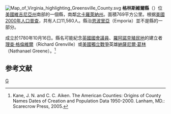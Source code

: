 {{noteTA
|T=zh-hans:格林斯维尔县 (弗吉尼亚州);zh-hk:格林斯維爾縣 (維珍尼亞州);zh-tw:格林斯維爾郡 (維吉尼亞州);
}}

[[File:Map_of_Virginia_highlighting_Greensville_County.svg|right]]
'''格林斯維爾縣'''（{{lang-en|Greensville County}}）位[[美國|美國]][[維吉尼亞州|維吉尼亞州]]南部的一個縣，南鄰[[北卡羅萊納州|北卡羅萊納州]]。面積769平方公里。根据[[美國2000年人口普查|美國2000年人口普查]]，共有人口11,560人。縣治[[恩波里亞_(維吉尼亞州)|恩波里亞]]（Emporia）並不是縣的一部分。

成立於1780年10月16日。縣名可能紀念[[英國國會|英國國會議員]]、[[羅阿諾克殖民地|羅阿諾克殖民地]]的建立者[[理查·格倫維爾|理查·格倫維爾]]（Richard Grenville）或[[美國獨立戰爭|美國獨立戰爭]]英雄[[納薩尼爾·葛林|納薩尼爾·葛林]]（Nathanael Greene）。<ref>Kane, J. N. and C. C. Aiken. The American Counties: Origins of County Names Dates of Creation and Population Data 1950-2000. Lanham, MD.: Scarecrow Press, 2005.</ref>

== 参考文献 ==
<div class="references-small">
<references />
</div>
{{弗吉尼亚州}}
[[Category:維吉尼亞州縣|G]]